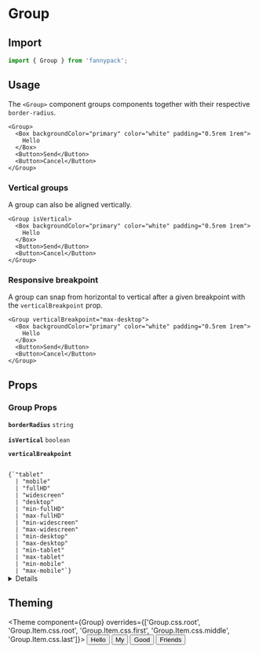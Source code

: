 
# Group

## Import

```jsx
import { Group } from 'fannypack';
```

## Usage

The `<Group>` component groups components together with their respective `border-radius`.

```jsx-live
<Group>
  <Box backgroundColor="primary" color="white" padding="0.5rem 1rem">
    Hello
  </Box>
  <Button>Send</Button>
  <Button>Cancel</Button>
</Group>
```

### Vertical groups

A group can also be aligned vertically.

```jsx-live
<Group isVertical>
  <Box backgroundColor="primary" color="white" padding="0.5rem 1rem">
    Hello
  </Box>
  <Button>Send</Button>
  <Button>Cancel</Button>
</Group>
```

### Responsive breakpoint

A group can snap from horizontal to vertical after a given breakpoint with the `verticalBreakpoint` prop.

```jsx-live
<Group verticalBreakpoint="max-desktop">
  <Box backgroundColor="primary" color="white" padding="0.5rem 1rem">
    Hello
  </Box>
  <Button>Send</Button>
  <Button>Cancel</Button>
</Group>
```

## Props

### Group Props

<!-- Automatically generated -->

**<Code marginRight="major-1">borderRadius</Code>** <Code fontSize="150" palette="primary">string</Code> 

<Box marginBottom="major-4" />

**<Code marginRight="major-1">isVertical</Code>** <Code fontSize="150" palette="primary">boolean</Code> 

<Box marginBottom="major-4" />

**<Code marginRight="major-1">verticalBreakpoint</Code>**  

<Code isBlock palette="primary" fontSize="150" padding="minor-1" marginBottom="major-2">
{`"tablet"
  | "mobile"
  | "fullHD"
  | "widescreen"
  | "desktop"
  | "min-fullHD"
  | "max-fullHD"
  | "min-widescreen"
  | "max-widescreen"
  | "min-desktop"
  | "max-desktop"
  | "min-tablet"
  | "max-tablet"
  | "min-mobile"
  | "max-mobile"`}
</Code>

<Box marginBottom="major-4" />

<details><Box use="summary" marginBottom="major-2">Inherits <code><strong>Box</strong></code> props</Box>

**<Code marginRight="major-1">use</Code>**  

<Code isBlock palette="primary" fontSize="150" padding="minor-1" marginBottom="major-2">
{`string
  | ComponentClass<any, any>
  | FunctionComponent<any>`}
</Code>

<Box marginBottom="major-4" />

**<Code marginRight="major-1">className</Code>** <Code fontSize="150" palette="primary">string</Code> 

<Box marginBottom="major-4" />

**<Code marginRight="major-1">children</Code>**  

<Code isBlock palette="primary" fontSize="150" padding="minor-1" marginBottom="major-2">
{`string
  | number
  | boolean
  | {}
  | ReactElement<any, string
  | ((props: any) => ReactElement<any, string
  | ...
  | (new (props: any) => Component<any, any, any>)>)
  | (new (props: any) => Component<any, any, any>)>
  | ReactNodeArray
  | ReactPortal
  | ((props: BoxProps) => ReactNode)`}
</Code>

<Box marginBottom="major-4" />

**<Code marginRight="major-1">altitude</Code>** <Code fontSize="150" palette="primary">string</Code> 

<Box marginBottom="major-4" />

**<Code marginRight="major-1">showBreakpoint</Code>** <Code fontSize="150" palette="primary">string</Code> 

<Box marginBottom="major-4" />

**<Code marginRight="major-1">hiddenBreakpoint</Code>** <Code fontSize="150" palette="primary">string</Code> 

<Box marginBottom="major-4" />

**<Code marginRight="major-1">overrides</Code>**  

<Code isBlock palette="primary" fontSize="150" padding="minor-1" marginBottom="major-2">
{`{
  altitudes?: AltitudesThemeConfig;
  borders?: BordersThemeConfig;
  borderRadii?: BorderRadiiThemeConfig;
  breakpoints?: BreakpointsThemeConfig;
  fontSizes?: FontSizeThemeConfig;
  fontWeights?: FontWeightsThemeConfig;
  ... 71 more ...;
  Template?: TemplateThemeConfig;
}`}
</Code>

<Box marginBottom="major-4" />

**<Code marginRight="major-1">elementRef</Code>** <Code fontSize="150" palette="primary">((instance: any) =&#62; void) | RefObject&#60;any&#62;</Code> 

<Box marginBottom="major-4" />

**<Code marginRight="major-1">themeKey</Code>** <Code fontSize="150" palette="primary">string</Code> 

<Box marginBottom="major-4" />

</details>
            

## Theming

<Theme
  component={Group}
  overrides={['Group.css.root', 'Group.Item.css.root', 'Group.Item.css.first', 'Group.Item.css.middle', 'Group.Item.css.last']}>
  <Button>Hello</Button>
  <Button>My</Button>
  <Button>Good</Button>
  <Button>Friends</Button>
</Theme>
